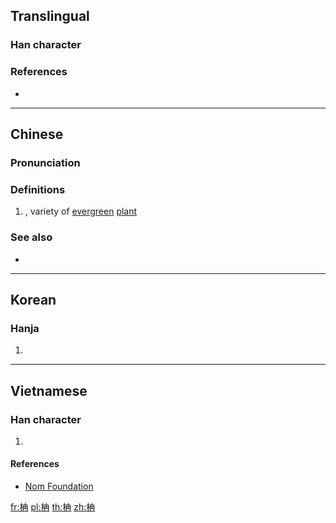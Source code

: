 ==Translingual==

===Han character===
{{Han char|rn=75|rad=木|as=05|sn=9|four=45957|canj=DGB|ids=⿰木冉}}

===References===
* {{Han ref|kx=0520.010|dkj=14637|dj=0908.010|hdz=21182.040|uh=67DF|ud=26591|bh=CF49|bd=53065}}

----

==Chinese==
{{zh-forms}}

===Pronunciation===
{{zh-pron
|m=nán
|c=naam4
|mc=y
|oc=y
|ma=
|cat=pn
}}

===Definitions===
# {{taxlink|Machilus nanmu|species|noshow=1}}, variety of [[evergreen]] [[plant]]

===See also===
* {{projectlink|wikipedia|Machilus}}

----

==Korean==

===Hanja===
{{ko-hanja|hangeul=남|eumhun=|rv=nam|mr=nam|y=nam}}

# {{defn|lang=ko|sort=木05}}

----

==Vietnamese==

===Han character===
{{vi-readings|rs=木05|hanviet=nam}}

# {{defn|lang=vi|sort=木05}}

====References====
* [http://nomfoundation.org/common/nom_details.php?codepoint=67df Nom Foundation]

[[fr:柟]]
[[pl:柟]]
[[th:柟]]
[[zh:柟]]